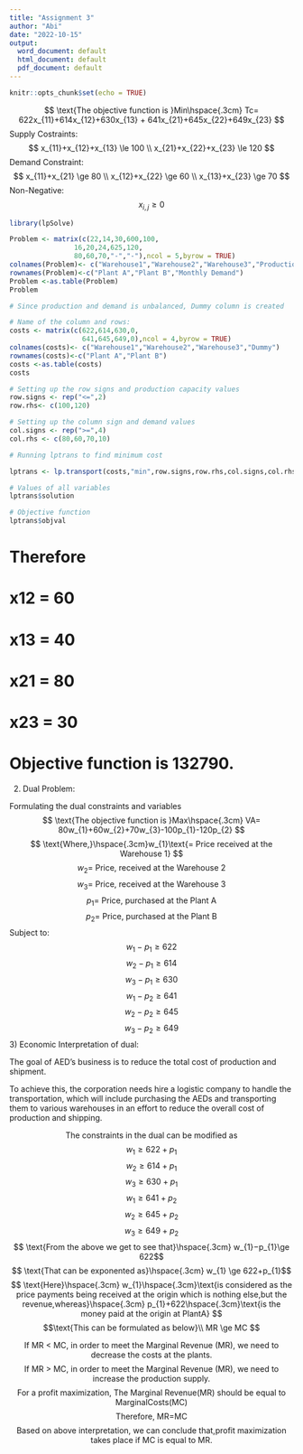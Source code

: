 ---
title: "Assignment 3"
author: "Abi"
date: "2022-10-15"
output:
  word_document: default
  html_document: default
  pdf_document: default
---

```{r setup, include=FALSE}
knitr::opts_chunk$set(echo = TRUE)
```

$$
\text{The objective function is }Min\hspace{.3cm} Tc= 622x_{11}+614x_{12}+630x_{13} + 641x_{21}+645x_{22}+649x_{23}
$$
Supply Costraints:
$$
x_{11}+x_{12}+x_{13} \le 100 \\
x_{21}+x_{22}+x_{23} \le 120 
$$
Demand Constraint:
$$
x_{11}+x_{21} \ge 80 \\
x_{12}+x_{22} \ge 60 \\
x_{13}+x_{23} \ge 70 
$$
Non-Negative:
$$
x_{i,j} \ge 0
$$
```{r}
library(lpSolve)
```

```{r}
Problem <- matrix(c(22,14,30,600,100,
                16,20,24,625,120,
                80,60,70,"-","-"),ncol = 5,byrow = TRUE)
colnames(Problem)<- c("Warehouse1","Warehouse2","Warehouse3","Production Cost","Production Capacity")
rownames(Problem)<-c("Plant A","Plant B","Monthly Demand")
Problem <-as.table(Problem)
Problem
```
```{r}
# Since production and demand is unbalanced, Dummy column is created

# Name of the column and rows:
costs <- matrix(c(622,614,630,0,
                  641,645,649,0),ncol = 4,byrow = TRUE)
colnames(costs)<- c("Warehouse1","Warehouse2","Warehouse3","Dummy")
rownames(costs)<-c("Plant A","Plant B")
costs <-as.table(costs)
costs

# Setting up the row signs and production capacity values
row.signs <- rep("<=",2)
row.rhs<- c(100,120)

# Setting up the column sign and demand values
col.signs <- rep(">=",4)
col.rhs <- c(80,60,70,10)
```

```{r}
# Running lptrans to find minimum cost

lptrans <- lp.transport(costs,"min",row.signs,row.rhs,col.signs,col.rhs)

# Values of all variables
lptrans$solution
```

```{r}
# Objective function 
lptrans$objval

```
# Therefore 

# x12 = 60

# x13 = 40

# x21 = 80

# x23 = 30

# Objective function is 132790.

2) Dual Problem:

Formulating the dual constraints and variables
$$
\text{The objective function is }Max\hspace{.3cm} VA= 80w_{1}+60w_{2}+70w_{3}-100p_{1}-120p_{2}
$$
$$
\text{Where,}\hspace{.3cm}w_{1}\text{= Price received at the Warehouse 1}
$$
$$
w_{2}\text{= Price, received at the Warehouse 2}
$$
$$
w_{3}\text{= Price, received at the Warehouse 3}
$$
$$
p_{1}\text{= Price, purchased at the Plant A}
$$
$$
p_{2}\text{= Price, purchased at the Plant B}
$$
Subject to:
$$w_{1}-p_{1} \ge 622$$
$$w_{2}-p_{1} \ge 614$$
$$w_{3}-p_{1} \ge 630$$
$$w_{1}-p_{2} \ge 641$$
$$w_{2}-p_{2} \ge 645$$
$$w_{3}-p_{2} \ge 649
$$
3) Economic Interpretation of dual:

 The goal of AED's business is to reduce the total cost of production and shipment.

 To achieve this, the corporation needs hire a logistic company to handle the transportation, which will include purchasing the AEDs and transporting them to various warehouses in an effort to reduce the overall cost of production and shipping.

$$
\text{The constraints in the dual can be modified as}$$
$$w_{1} \ge 622+p_{1}$$
$$w_{2} \ge 614+p_{1}$$
$$w_{3} \ge 630+p_{1}$$
$$w_{1} \ge 641+p_{2}$$
$$w_{2} \ge 645+p_{2}$$
$$w_{3} \ge 649+p_{2}
$$
$$ \text{From the above we get to see that}\hspace{.3cm} w_{1}−p_{1}\ge 622$$
$$ \text{That can be exponented as}\hspace{.3cm} w_{1} \ge 622+p_{1}$$
$$ \text{Here}\hspace{.3cm} w_{1}\hspace{.3cm}\text{is considered as the price payments being received at the origin which is nothing else,but the revenue,whereas}\hspace{.3cm} p_{1}+622\hspace{.3cm}\text{is the money paid at the origin at PlantA}
$$
$$\text{This can be formulated as below}\\
MR \ge MC
$$

$$
\text{If MR < MC, in order to meet the Marginal Revenue (MR), we need to decrease the costs at the plants.}$$
$$\text{If MR > MC, in order to meet the Marginal Revenue (MR), we need to increase the production supply.}$$
$$\text{For a profit maximization, The Marginal Revenue(MR) should be equal to MarginalCosts(MC)}$$
$$\text{Therefore, MR=MC}$$
$$\text{Based on above interpretation, we can conclude that,profit maximization takes place if MC is equal to MR.}
$$


